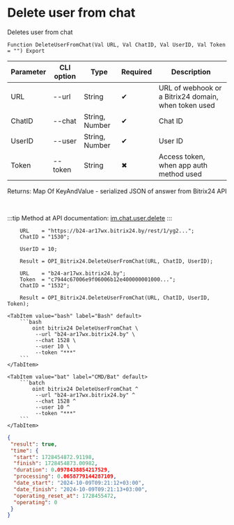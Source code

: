 ﻿---
sidebar_position: 6
---


# Delete user from chat
 Deletes user from chat



`Function DeleteUserFromChat(Val URL, Val ChatID, Val UserID, Val Token = "") Export`

  | Parameter | CLI option | Type | Required | Description |
  |-|-|-|-|-|
  | URL | --url | String | &#x2714; | URL of webhook or a Bitrix24 domain, when token used |
  | ChatID | --chat | String, Number | &#x2714; | Chat ID |
  | UserID | --user | String, Number | &#x2714; | User ID |
  | Token | --token | String | &#x2716; | Access token, when app auth method used |

  
  Returns:  Map Of KeyAndValue - serialized JSON of answer from Bitrix24 API

<br/>

:::tip
Method at API documentation: [im.chat.user.delete](https://dev.1c-bitrix.ru/learning/course/?COURSE_ID=93&LESSON_ID=12099)
:::
<br/>


```bsl title="1C:Enterprise/OneScript code example"
    URL    = "https://b24-ar17wx.bitrix24.by/rest/1/yg2...";
    ChatID = "1530";

    UserID = 10;

    Result = OPI_Bitrix24.DeleteUserFromChat(URL, ChatID, UserID);

    URL    = "b24-ar17wx.bitrix24.by";
    Token  = "c7944c67006e9f06006b12e400000001000...";
    ChatID = "1532";

    Result = OPI_Bitrix24.DeleteUserFromChat(URL, ChatID, UserID, Token);
```
 

 <Tabs>
  
    <TabItem value="bash" label="Bash" default>
        ```bash
            oint bitrix24 DeleteUserFromChat \
             --url "b24-ar17wx.bitrix24.by" \
             --chat 1528 \
             --user 10 \
             --token "***"
        ```
    </TabItem>
  
    <TabItem value="bat" label="CMD/Bat" default>
        ```batch
            oint bitrix24 DeleteUserFromChat ^
             --url "b24-ar17wx.bitrix24.by" ^
             --chat 1528 ^
             --user 10 ^
             --token "***"
        ```
    </TabItem>
</Tabs>


```json title="Result"
{
 "result": true,
 "time": {
  "start": 1728454872.91198,
  "finish": 1728454873.00982,
  "duration": 0.0978438854217529,
  "processing": 0.0658779144287109,
  "date_start": "2024-10-09T09:21:12+03:00",
  "date_finish": "2024-10-09T09:21:13+03:00",
  "operating_reset_at": 1728455472,
  "operating": 0
 }
}
```
